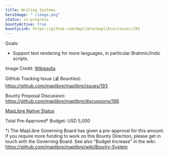```yaml
---
title: Writing Systems
heroImage: "./image.png"
status: in-progress
bountyActive: true
bountyLink: https://github.com/maplibre/maplibre/issues/193
---
```


Goals:

- Support text rendering for more languages, in particular Brahmic/Indic scripts.

Image Credit: <a href="https://en.wikipedia.org/wiki/Brahmic_scripts#/media/File:Different_scripts_of_different_languages_of_India.jpg">Wikipedia</a>

GitHub Tracking Issue (💰 Bounties): https://github.com/maplibre/maplibre/issues/193

Bounty Proposal Discussion: https://github.com/maplibre/maplibre/discussions/166

[MapLibre Native Status](https://github.com/maplibre/maplibre-native/milestone/14)

Total Pre-Approved\* Budget: USD 5,000

\*) The MapLibre Governing Board has given a pre-approval for this amount. If you require more funding to work on this Bounty Direction, please get in touch with the Governing Board. See also "Budget Increase" in the wiki: https://github.com/maplibre/maplibre/wiki/Bounty-System

